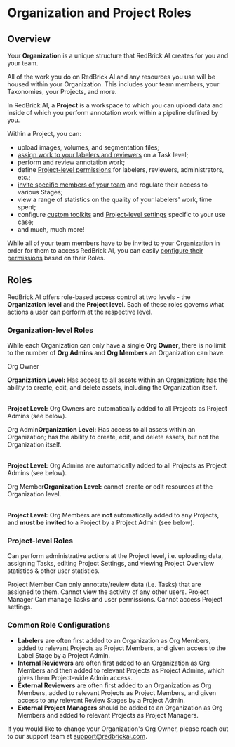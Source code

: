# Organization and Project Roles

## Overview

Your **Organization** is a unique structure that RedBrick AI creates for you and your team.

All of the work you do on RedBrick AI and any resources you use will be housed within your Organization. This includes your team members, your Taxonomies, your Projects, and more.

In RedBrick AI, a **Project** is a workspace to which you can upload data and inside of which you perform annotation work within a pipeline defined by you.&#x20;

Within a Project, you can:

* upload images, volumes, and segmentation files;
* [assign work to your labelers and reviewers](https://docs.redbrickai.com/projects/task-assignment) on a Task level;
* perform and review annotation work;
* define [Project-level permissions](what-is-an-organization.md#project-level-roles) for labelers, reviewers, administrators, etc.;
* [invite specific members of your team](what-is-an-organization.md#inviting-members) and regulate their access to various Stages;
* view a range of statistics on the quality of your labelers' work, time spent;
* configure [custom toolkits](https://docs.redbrickai.com/annotation/layout-and-multiple-volumes/custom-hanging-protocol) and [Project-level settings](https://docs.redbrickai.com/projects/consensus-inter-annotator-agreement) specific to your use case;
* and much, much more!

While all of your team members have to be invited to your Organization in order for them to access RedBrick AI, you can easily [configure their permissions](what-is-an-organization.md#common-role-configurations) based on their Roles.

## Roles

RedBrick AI offers role-based access control at two levels - the **Organization level** and the **Project level**. Each of these roles governs what actions a user can perform at the respective level.

### Organization-level Roles

While each Organization can only have a single **Org Owner**, there is no limit to the number of **Org Admins** and **Org Members** an Organization can have.

Org Owner<strong>

Organization Level:</strong> Has access to all assets within an Organization; has the ability to create, edit, and delete assets, including the Organization itself. <br><br><strong>

Project Level:</strong> Org Owners are automatically added to all Projects as Project Admins (see below).</td></tr><tr><td>

Org Admin</td><td><strong>Organization Level:</strong> Has access to all assets within an Organization; has the ability to create, edit, and delete assets, but not the Organization itself. <br><br><strong>

Project Level:</strong> Org Admins are automatically added to all Projects as Project Admins (see below).</td></tr><tr><td>

Org Member</td><td><strong>Organization Level:</strong> cannot create or edit resources at the Organization level. <br><br><strong>

Project Level:</strong> Org Members are <strong>not</strong> automatically added to any Projects, and <strong>must be invited</strong> to a Project by a Project Admin (see below).

### Project-level Roles

Can perform administrative actions at the Project level, i.e. uploading data, assigning Tasks, editing Project Settings, and viewing Project Overview statistics &#x26; other user statistics. 

Project Member Can only annotate/review data (i.e. Tasks) that are assigned to them. Cannot view the activity of any other users. 
Project Manager Can manage Tasks and user permissions. Cannot access Project settings.

### Common Role Configurations

* **Labelers** are often first added to an Organization as Org Members, added to relevant Projects as Project Members, and given access to the Label Stage by a Project Admin.
* **Internal Reviewers** are often first added to an Organization as Org Members and then added to relevant Projects as Project Admins, which gives them Project-wide Admin access.
* **External Reviewers** are often first added to an Organization as Org Members, added to relevant Projects as Project Members, and given access to any relevant Review Stages by a Project Admin.
* **External Project Managers** should be added to an Organization as Org Members and added to relevant Projects as Project Managers.

If you would like to change your Organization's Org Owner, please reach out to our support team at support@redbrickai.com.&#x20;
